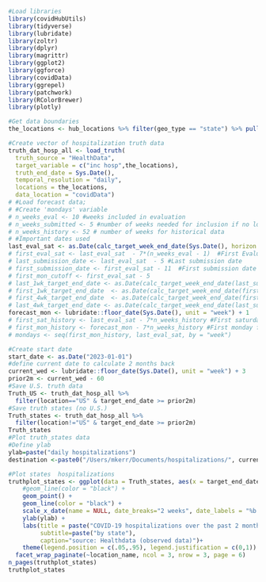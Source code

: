 ```r
#Load libraries
library(covidHubUtils)
library(tidyverse)
library(lubridate)
library(zoltr)
library(dplyr)
library(magrittr)
library(ggplot2)
library(ggforce)
library(covidData)
library(ggrepel)
library(patchwork)
library(RColorBrewer)
library(plotly)
```

```r
#Get data boundaries
the_locations <- hub_locations %>% filter(geo_type == "state") %>% pull(fips) #states, us and territories
```

```r
#Create vector of hospitalization truth data
truth_dat_hosp_all <- load_truth(
  truth_source = "HealthData",
  target_variable = c("inc hosp",the_locations),
  truth_end_date = Sys.Date(),
  temporal_resolution = "daily",
  locations = the_locations,
  data_location = "covidData")
# #Load forecast data;
# #Create 'mondays' variable
# n_weeks_eval <- 10 #weeks included in evaluation
# n_weeks_submitted <- 5 #number of weeks needed for inclusion if no longer submitting
# n_weeks_history <- 52 # number of weeks for historical data
# #Important dates used
last_eval_sat <- as.Date(calc_target_week_end_date(Sys.Date(), horizon = 0))
# first_eval_sat <- last_eval_sat  - 7*(n_weeks_eval - 1)  #First Evaluated Date
# last_submission_date <- last_eval_sat  - 5 #Last submission date
# first_submission_date <- first_eval_sat - 11  #First submission date
# first_mon_cutoff <- first_eval_sat - 5
# last_1wk_target_end_date <- as.Date(calc_target_week_end_date(last_submission_date, horizon = 1)) #last 1 week ahead horizon
# first_1wk_target_end_date  <- as.Date(calc_target_week_end_date(first_submission_date, horizon = 0)) #first 1 week ahead horizon
# first_4wk_target_end_date  <- as.Date(calc_target_week_end_date(first_submission_date, horizon = 4)) #first horizon with all 4 target weeks evaluated
# last_4wk_target_end_date <- as.Date(calc_target_week_end_date(last_submission_date, horizon = 4))
forecast_mon <- lubridate::floor_date(Sys.Date(), unit = "week") + 1      #Even when running on Tuesday, will be Monday date (used so that there are not duplicated values for a forecast that has submitted multiple times in a week)
# first_sat_history <- last_eval_sat - 7*n_weeks_history #First saturday for historical data
# first_mon_history <- forecast_mon - 7*n_weeks_history #First monday for historical data
# mondays <- seq(first_mon_history, last_eval_sat, by = "week")

```

```r
#Create start date
start_date <- as.Date("2023-01-01")
#define current date to calculate 2 months back
current_wed <- lubridate::floor_date(Sys.Date(), unit = "week") + 3
prior2m <- current_wed - 60
#Save U.S. truth data
Truth_US <- truth_dat_hosp_all %>%
  filter(location=="US" & target_end_date >= prior2m)
#Save truth states (no U.S.)
Truth_states <- truth_dat_hosp_all %>%
  filter(location!="US" & target_end_date >= prior2m)
Truth_states
#Plot truth_states data
#Define ylab
ylab=paste("daily hospitalizations")
destination <-paste0("/Users/mkerr/Documents/hospitalizations/", current_wed, "truthdata.pdf")

```

```r
#Plot states  hospitalizations
truthplot_states <- ggplot(data = Truth_states, aes(x = target_end_date, y = value)) +
    #geom_line(color = "black") +
    geom_point() +
    geom_line(color = "black") +
    scale_x_date(name = NULL, date_breaks="2 weeks", date_labels = "%b %d") +
    ylab(ylab) +
    labs(title = paste("COVID-19 hospitalizations over the past 2 months"),
         subtitle=paste("by state"),
         caption="source: Healthdata (observed data)")+
    theme(legend.position = c(.05,.95), legend.justification = c(0,1)) +
  facet_wrap_paginate(~location_name, ncol = 3, nrow = 3, page = 6)
n_pages(truthplot_states)
truthplot_states

```

```r

```

